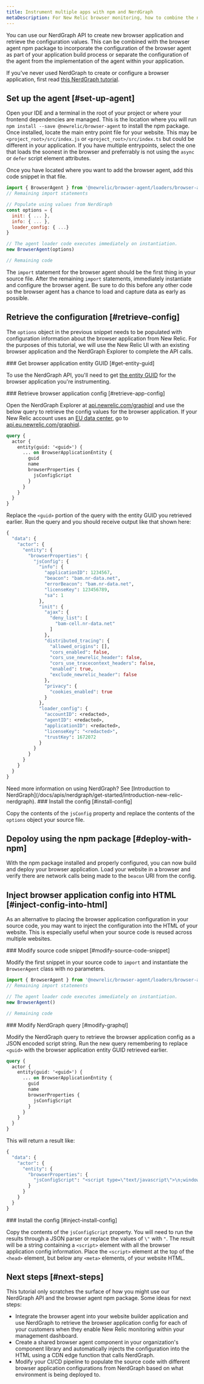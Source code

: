 ```yaml
---
title: Instrument multiple apps with npm and NerdGraph
metaDescription: For New Relic browser monitoring, how to combine the npm package with NerdGraph to instrument multiple applications via API.
---
```


You can use our NerdGraph API to create new browser application and retrieve the configuration values. This can be combined with the browser agent npm package to incorporate the configuration of the browser agent as part of your application build process or separate the configuration of the agent from the implementation of the agent within your application.

If you've never used NerdGraph to create or configure a browser application, first read [this NerdGraph tutorial](/docs/apis/nerdgraph/examples/browser-monitoring-config-nerdgraph#create-browser).

## Set up the agent [#set-up-agent]

Open your IDE and a terminal in the root of your project or where your frontend dependencies are managed. This is the location where you will run `npm install --save @newrelic/browser-agent` to install the npm package. Once installed, locate the main entry point file for your website. This may be `<project_root>/src/index.js` or `<project_root>/src/index.ts` but could be different in your application. If you have multiple entrypoints, select the one that loads the soonest in the browser and preferrably is not using the `async` or `defer` script element attributes.

Once you have located where you want to add the browser agent, add this code snippet in that file.

```javascript
import { BrowserAgent } from '@newrelic/browser-agent/loaders/browser-agent'
// Remaining import statements

// Populate using values from NerdGraph
const options = {
  init: { ... },
  info: { ... },
  loader_config: { ...}
}

// The agent loader code executes immediately on instantiation.
new BrowserAgent(options)

// Remaining code
```

The `import` statement for the browser agent should be the first thing in your source file. After the remaining `import` statements, immediately instantiate and configure the browser agent. Be sure to do this before any other code so the browser agent has a chance to load and capture data as early as possible.

## Retrieve the configuration [#retrieve-config]

The `options` object in the previous snippet needs to be populated with configuration information about the browser application from New Relic. For the purposes of this tutorial, we will use the New Relic UI with an existing browser application and the NerdGraph Explorer to complete the API calls.

<Steps>
<Step>
### Get browser application entity GUID [#get-entity-guid]

To use the NerdGraph API, you'll need to get [the entity GUID](/docs/new-relic-solutions/new-relic-one/core-concepts/what-entity-new-relic/#find) for the browser application you're instrumenting. 

</Step>

<Step>
### Retrieve browser application config [#retrieve-app-config]

Open the NerdGraph Explorer at [api.newrelic.com/graphiql](https://api.newrelic.com/graphiql) and use the below query to retrieve the config values for the browser application. If your New Relic account uses an [EU data center](/docs/using-new-relic/welcome-new-relic/get-started/our-eu-us-region-data-centers), go to [api.eu.newrelic.com/graphiql](https://api.eu.newrelic.com/graphiql).

```graphql
query {
  actor {
    entity(guid: '<guid>') {
      ... on BrowserApplicationEntity {
        guid
        name
        browserProperties {
          jsConfigScript
        }
      }
    }
  }
}
```

Replace the `<guid>` portion of the query with the entity GUID you retrieved earlier. Run the query and you should receive output like that shown here:

```graphql
{
  "data": {
    "actor": {
      "entity": {
        "browserProperties": {
          "jsConfig": {
            "info": {
              "applicationID": 1234567,
              "beacon": "bam.nr-data.net",
              "errorBeacon": "bam.nr-data.net",
              "licenseKey": 123456789,
              "sa": 1
            },
            "init": {
              "ajax": {
                "deny_list": [
                  "bam-cell.nr-data.net"
                ]
              },
              "distributed_tracing": {
                "allowed_origins": [],
                "cors_enabled": false,
                "cors_use_newrelic_header": false,
                "cors_use_tracecontext_headers": false,
                "enabled": true,
                "exclude_newrelic_header": false
              },
              "privacy": {
                "cookies_enabled": true
              }
            },
            "loader_config": {
              "accountID": <redacted>,
              "agentID": <redacted>,
              "applicationID": <redacted>,
              "licenseKey": "<redacted>",
              "trustKey": 1672072
            }
          }
        }
      }
    }
  }
}
```

<Callout variant="tip">
Need more information on using NerdGraph? See [Introduction to NerdGraph](/docs/apis/nerdgraph/get-started/introduction-new-relic-nerdgraph).
</Callout>

</Step>

<Step>
### Install the config [#install-config]

Copy the contents of the `jsConfig` property and replace the contents of the `options` object your source file.
</Step>
</Steps>

## Depoloy using the npm package [#deploy-with-npm]

With the npm package installed and properly configured, you can now build and deploy your browser application. Load your website in a browser and verify there are network calls being made to the `beacon` URI from the config.

## Inject browser application config into HTML [#inject-config-into-html]

As an alternative to placing the browser application configuration in your source code, you may want to inject the configuration into the HTML of your website. This is especially useful when your source code is reused across multiple websites.

<Steps>
<Step>
### Modify source code snippet [#modify-source-code-snippet]

Modify the first snippet in your source code to `import` and instantiate the `BrowserAgent` class with no parameters.

```javascript
import { BrowserAgent } from '@newrelic/browser-agent/loaders/browser-agent'
// Remaining import statements

// The agent loader code executes immediately on instantiation.
new BrowserAgent()

// Remaining code
```
</Step>

<Step>
### Modify NerdGraph query [#modify-graphql]

Modify the NerdGraph query to retrieve the browser application config as a JSON encoded script string. Run the new query remembering to replace `<guid>` with the browser application entity GUID retrieved earlier.

```graphql
query {
  actor {
    entity(guid: '<guid>') {
      ... on BrowserApplicationEntity {
        guid
        name
        browserProperties {
          jsConfigScript
        }
      }
    }
  }
}
```

This will return a result like: 

```graphql
{
  "data": {
    "actor": {
      "entity": {
        "browserProperties": {
          "jsConfigScript": "<script type=\"text/javascript\">\n;window.NREUM||(NREUM={});NREUM.init={distributed_tracing:{enabled:true},privacy:{cookies_enabled:true},ajax:{deny_list:[\"bam-cell.nr-data.net\"]}};\n\n;NREUM.loader_config={accountID:\"<redacted>\",trustKey:\"<redacted>\",agentID:\"<redacted>\",licenseKey:\"<redacted>\",applicationID:\"<redacted>\"};\n;NREUM.info={beacon:\"bam.nr-data.net\",errorBeacon:\"bam.nr-data.net\",licenseKey:\"<redacted>\",applicationID:\"<redacted>\",sa:1};\n</script>\n"
        }
      }
    }
  }
}
```
</Step>

<Step>
### Install the config [#inject-install-config]

Copy the contents of the `jsConfigScript` property. You will need to run the results through a JSON parser or replace the values of `\"` with `"`. The result will be a string containing a `<script>` element with all the browser application config information. Place the `<script>` element at the top of the `<head>` element, but below any `<meta>` elements, of your website HTML.


</Step>
</Steps>

## Next steps [#next-steps]

This tutorial only scratches the surface of how you might use our NerdGraph API and the browser agent npm package. Some ideas for next steps:

* Integrate the browser agent into your website builder application and use NerdGraph to retrieve the browser application config for each of your customers when they enable New Relic monitoring within your management dashboard.
* Create a shared browser agent component in your organization's component library and automatically injects the configuration into the HTML using a CDN edge function that calls NerdGraph.
* Modify your CI/CD pipeline to populate the source code with different browser application configurations from NerdGraph based on what environment is being deployed to.
